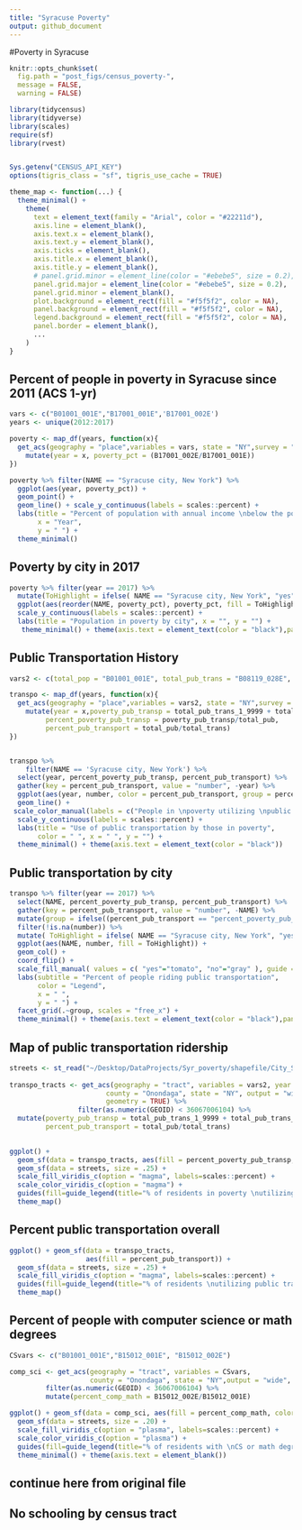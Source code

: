 ```yaml
---
title: "Syracuse Poverty"
output: github_document
---
```


#Poverty in Syracuse

```r
knitr::opts_chunk$set(
  fig.path = "post_figs/census_poverty-",
  message = FALSE,
  warning = FALSE)

library(tidycensus)
library(tidyverse)
library(scales)
require(sf)
library(rvest)


Sys.getenv("CENSUS_API_KEY")
options(tigris_class = "sf", tigris_use_cache = TRUE)

theme_map <- function(...) {
  theme_minimal() +
    theme(
      text = element_text(family = "Arial", color = "#22211d"),
      axis.line = element_blank(),
      axis.text.x = element_blank(),
      axis.text.y = element_blank(),
      axis.ticks = element_blank(),
      axis.title.x = element_blank(),
      axis.title.y = element_blank(),
      # panel.grid.minor = element_line(color = "#ebebe5", size = 0.2),
      panel.grid.major = element_line(color = "#ebebe5", size = 0.2),
      panel.grid.minor = element_blank(),
      plot.background = element_rect(fill = "#f5f5f2", color = NA), 
      panel.background = element_rect(fill = "#f5f5f2", color = NA), 
      legend.background = element_rect(fill = "#f5f5f2", color = NA),
      panel.border = element_blank(),
      ...
    )
}
```

## Percent of people in poverty in Syracuse since 2011 (ACS 1-yr)


```r

vars <- c("B01001_001E","B17001_001E",'B17001_002E')
years <- unique(2012:2017)

poverty <- map_df(years, function(x){
  get_acs(geography = "place",variables = vars, state = "NY",survey = "acs1", year = x, output = "wide") %>%
    mutate(year = x, poverty_pct = (B17001_002E/B17001_001E))
}) 

poverty %>% filter(NAME == "Syracuse city, New York") %>% 
  ggplot(aes(year, poverty_pct)) +
  geom_point() + 
  geom_line() + scale_y_continuous(labels = scales::percent) +
  labs(title = "Percent of population with annual income \nbelow the poverty level", subtitle = "Syracuse, NY",
       x = "Year", 
       y = " ") +
  theme_minimal()

```

## Poverty by city in 2017


```r

poverty %>% filter(year == 2017) %>% 
  mutate(ToHighlight = ifelse( NAME == "Syracuse city, New York", "yes", "no")) %>%
  ggplot(aes(reorder(NAME, poverty_pct), poverty_pct, fill = ToHighlight)) + geom_col() +  scale_fill_manual(values = c( "yes"="tomato", "no"="gray" ), guide = FALSE ) + coord_flip() +
  scale_y_continuous(labels = scales::percent) + 
  labs(title = "Population in poverty by city", x = "", y = "") +
   theme_minimal() + theme(axis.text = element_text(color = "black"),panel.grid.major.x	= element_line(color = "black"))

```


## Public Transportation History

```r
vars2 <- c(total_pop = "B01001_001E", total_pub_trans = "B08119_028E", total_pub_trans_1_9999 = "B08119_029E", total_pub_trans_10k_14999 = "B08119_030E", total_pub_trans_15k_24999 = "B08119_031E", total_trans = "B08101_001E", total_pub = "B08101_025E")

transpo <- map_df(years, function(x){
  get_acs(geography = "place",variables = vars2, state = "NY",survey = "acs1", year = x, output = "wide") %>%
    mutate(year = x,poverty_pub_transp = total_pub_trans_1_9999 + total_pub_trans_10k_14999 + total_pub_trans_15k_24999,
         percent_poverty_pub_transp = poverty_pub_transp/total_pub, 
         percent_pub_transport = total_pub/total_trans)
}) 


transpo %>%
    filter(NAME == 'Syracuse city, New York') %>%
  select(year, percent_poverty_pub_transp, percent_pub_transport) %>%
  gather(key = percent_pub_transport, value = "number", -year) %>%
  ggplot(aes(year, number, color = percent_pub_transport, group = percent_pub_transport)) +
  geom_line() +
 scale_color_manual(labels = c("People in \npoverty utilizing \npublic transportation", "Percent of total population \nutilizing \npublic transportation"), values = c("tomato", "blue")) +
  scale_y_continuous(labels = scales::percent) +
  labs(title = "Use of public transportation by those in poverty",
       color = " ", x = " ", y = "") +
  theme_minimal() + theme(axis.text = element_text(color = "black"))

```

## Public transportation by city


```r

transpo %>% filter(year == 2017) %>% 
  select(NAME, percent_poverty_pub_transp, percent_pub_transport) %>%
  gather(key = percent_pub_transport, value = "number", -NAME) %>% 
  mutate(group = ifelse((percent_pub_transport == "percent_poverty_pub_transp"), "In poverty", "Total Population")) %>%
  filter(!is.na(number)) %>%
  mutate( ToHighlight = ifelse( NAME == "Syracuse city, New York", "yes", "no" ) ) %>%
  ggplot(aes(NAME, number, fill = ToHighlight)) +
  geom_col() +
  coord_flip() +
  scale_fill_manual( values = c( "yes"="tomato", "no"="gray" ), guide = FALSE ) + scale_y_continuous(labels = scales::percent) +
  labs(subtitle = "Percent of people riding public transportation",
       color = "Legend",
       x = " ",
       y = " ") +
  facet_grid(.~group, scales = "free_x") +
  theme_minimal() + theme(axis.text = element_text(color = "black"),panel.grid.major.x	= element_line(color = "black"))

```


## Map of public transportation ridership

```r

streets <- st_read("~/Desktop/DataProjects/Syr_poverty/shapefile/City_Streets_2011.shp")
                   
transpo_tracts <- get_acs(geography = "tract", variables = vars2, year = 2016,
                        county = "Onondaga", state = "NY", output = "wide",
                        geometry = TRUE) %>%
                 filter(as.numeric(GEOID) < 36067006104) %>% 
  mutate(poverty_pub_transp = total_pub_trans_1_9999 + total_pub_trans_10k_14999 + total_pub_trans_15k_24999,percent_poverty_pub_transp = poverty_pub_transp/total_pub, 
         percent_pub_transport = total_pub/total_trans)
             

ggplot() + 
  geom_sf(data = transpo_tracts, aes(fill = percent_poverty_pub_transp,  color=percent_poverty_pub_transp)) +
  geom_sf(data = streets, size = .25) +
  scale_fill_viridis_c(option = "magma", labels=scales::percent) + 
  scale_color_viridis_c(option = "magma") + 
  guides(fill=guide_legend(title="% of residents in poverty \nutilizing public transportation"), color = FALSE) +
  theme_map()

```

## Percent public transportation overall

```r
ggplot() + geom_sf(data = transpo_tracts, 
                   aes(fill = percent_pub_transport)) +
  geom_sf(data = streets, size = .25) +
  scale_fill_viridis_c(option = "magma", labels=scales::percent) + 
  guides(fill=guide_legend(title="% of residents \nutilizing public transportation")) +
  theme_map()
```



## Percent of people with computer science or math degrees

```r
CSvars <- c("B01001_001E","B15012_001E", "B15012_002E")

comp_sci <- get_acs(geography = "tract", variables = CSvars,
                    county = "Onondaga", state = "NY",output = "wide", geometry = TRUE) %>%
         filter(as.numeric(GEOID) < 36067006104) %>% 
         mutate(percent_comp_math = B15012_002E/B15012_001E)

ggplot() + geom_sf(data = comp_sci, aes(fill = percent_comp_math, color = percent_comp_math)) +
  geom_sf(data = streets, size = .20) +
  scale_fill_viridis_c(option = "plasma", labels=scales::percent) +
  scale_color_viridis_c(option = "plasma") +
  guides(fill=guide_legend(title="% of residents with \nCS or math degree"), color = FALSE) +
  theme_minimal() + theme(axis.text = element_blank())

```

## continue here from original file 
## No schooling by census tract

